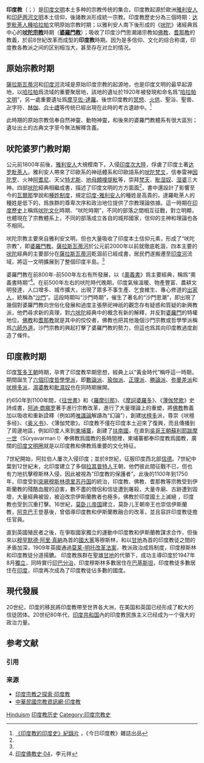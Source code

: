 {{印度教}}
'''印度教'''（{{lang-sa|सिन्धु|sindhu|lit=河流}}；{{lang-en|Hinduism}}）是[[印度文化圈|印度文明]]本土多种的宗教传统的集合。印度教起源於歐洲[[雅利安人|雅利安人]]和[[印度河|印]][[薩拉斯瓦蒂河|萨]][[印度河流域文明|两河文明]]本土信仰，後諸教派形成統一宗教。印度教歷史分為三個時期：[[达罗毗荼人|达罗毗荼人種]][[哈拉帕_(巴基斯坦)|哈拉帕]]文明原始宗教时期；以雅利安人南下後形成的《[[吠陀|吠陀]]》诸經典爲中心的'''[[吠陀宗教|吠陀宗教]]'''時期（'''[[婆羅門教|婆羅門教]]'''）；吸收了印度沙門思潮諸宗教如[[佛教|佛教]]、[[耆那教|耆那教]]的教義，於前8世紀改革而成型的'''印度教'''時期。因为是多信仰、文化的综合称谓，印度教各教派之间的区别相当大，甚至存在对立的情况。

==原始宗教时期==
[[薩拉斯瓦蒂河|薩拉斯瓦蒂河]]和[[印度河|印度河]]流域是原始印度宗教的起源地，也是印度文明的最早起源地，以[[哈拉帕_(巴基斯坦)|哈拉帕]]爲流域的重要聚居地，該地的遺址於1920年被發現和命名爲“[[哈拉帕文明|哈拉帕文明]]”，另一處重要遺址爲[[摩亨佐-達羅|摩亨佐-達羅]]。後世印度教的[[冥想|冥想]]、[[護摩|火供]]、聖浴、聖兽、[[卍|卍]]字符、[[林伽|林伽]]、[[合十禮|合十禮]]等传统已經出現在此時的考古遺跡中。<ref name=記錄片>[https://www.youtube.com/watch?v=qA_jTvure-s 《印度教的印度史》紀錄片] {{Wayback|url=https://www.youtube.com/watch?v=qA_jTvure-s |date=20210523023156 }}，《今日印度教》雜誌出品</ref>

此時期的原始宗教信奉自然神靈、動物神靈，和後來的婆羅門教體系有很大區別；遺址出土的古典文字至今無法解釋含義。

==吠陀婆罗门教时期==
公元前1800年前後，[[雅利安人|雅利安人]]大規模南下，入侵[[印度次大陸|印度次大陸]]，俘虜了印度土著[[达罗毗荼人|达罗毗荼人]]。雅利安人帶來了印歐系的神祇體系和印歐語系的[[吠陀梵文|吠陀梵文]]，信奉雷神[[因陀罗|因陀罗]]、火神[[阿耆尼|阿耆尼]]、天父[[特尤斯|特尤斯]]、[[地母|地母]][[頗哩提毗|頗哩提毗]]等，崇拜[[梵天|梵天]]、[[毗湿奴|毗湿奴]]、[[湿婆|湿婆]]三大神。四部[[吠陀|吠陀]]經典相繼成書，描述了印度文明的方方面面<ref name=記錄片/>，書中還設計了影響至今的[[瓦爾那|瓦爾那]]學說和[[種姓制度|種姓制度]]，規定[[印度-雅利安人|印度-雅利安人]]的種姓是高貴的，達羅毗荼人的種姓是低下的，爲族群的尊卑次序和政治地位提供了宗教理論依據。這一時期在[[印度歷史|印度歷史]]上稱爲[[吠陀文化|吠陀文化]]時期、“吠陀時期”，不同的部落之間相互征戰，對立明顯，也體現在了宗教體系上，不同的部落成立各自的城邦國家，信仰的主神和理論也各不相同。

吠陀宗教主要來自雅利安文明，但也大量吸收了印度本土信仰元素，形成了“吠陀宗教”，即[[婆羅門教|婆羅門教]]。[[薩拉斯瓦蒂河|薩拉斯瓦蒂河]]於公元前2000年以前就徹底乾涸，四本主要的[[吠陀|吠陀]]經典的主要部分在[[薩拉斯瓦蒂河|薩拉斯瓦蒂河]]乾涸前已經成書，居民們遂搬遷至[[印度河|印度河]]流域，將這一文明擴展到了整個印度半島。<ref name=記錄片/>

婆羅門教在前800年-前500年左右有所發展，以《[[奧義書|奧義書]]》爲主要經典，稱爲“奧義書時期”<ref>[https://www.youtube.com/watch?v=vymg-ZyHJzs&index=4&list=PL3Trmi2OmXhJnQ3Dct3wdhRNcioCFM9IT 印度佛教史·04]，李元祥</ref>。在前500年左右的吠陀時代晚期，印度氣候溫暖、物產豐富、農耕文明發達，人口增多、城市擴大，出現了眾多不事生產、乞食維生、專心修道的[[出家人|出家人]]，統稱為“[[沙門|沙門]]”。這段時期叫“沙門時期”，催生了著名的“沙門思潮”，即出現了幾個對婆羅門教向世俗化發展和過度主張祭祀神祇的觀念存有疑惑和質疑的新興教派，他們尋求新的真理，對[[六吠陀|六吠陀]]經典中的概念有新的解釋，并反對[[婆羅門|婆羅門]]的特權地位。[[佛教|佛教]]和[[耆那教|耆那教]]就是其中的佼佼者，佛教也把其他幾個沙門宗教或哲學學派稱爲[[六師外道|六師外道]]。沙門宗教的興起打擊了婆羅門教的勢力，但這也爲其向印度教過度創造了條件。

==印度教时期==
印度[[笈多王朝|笈多王朝]]時期，孕育了印度教早期思想，經典上以“黃金時代”稱呼這一時期，期間誕生了[[古印度六派哲學|六個印度哲學學派]]，即[[數論派|數論派]]、[[瑜伽派|瑜伽派]]、[[正理派|正理派]]、[[勝論派|勝論派]]、[[弥曼差派|弥曼差派]]和[[吠檀多派|吠檀多派]]，[[濕婆教|濕婆教]]和[[毗濕奴|毗濕奴]]也在同時期展開{{le|巴克提运动|Bhakti_movement|信爱運動}}。

约650年到1100年間，《[[往世書|往世書]]》和《[[羅摩衍那|羅摩衍那]]》、《[[摩訶婆羅多|摩訶婆羅多]]》、《[[薄伽梵歌|薄伽梵歌]]》史詩成書，[[阿迪·商羯罗|阿迪·商羯罗]]著手進行宗教改革，進行了大量理論上的重塑，將[[佛教|佛教]]教義加以吸收和重新詮釋（例如將[[唯識論|唯識論]]解讀為“幻論”），創建[[吠檀多|吠檀多]]派，尊崇《吠檀多经》、《[[奥义书|奥义书]]》、《薄伽梵歌》。印度教不僅在印度本土迎來了復興，而且傳播到了周邊地區，例如印度人{{link-km|混填王|ហ៊ុនទៀន}}來到[[柬埔寨|柬埔寨]]，創建了[[扶南國|扶南國]]，在直到[[吳哥王朝|吳哥王朝]][[蘇利耶跋摩一世|蘇利耶跋摩一世]]（Sūryavarman I）奉佛教爲國教的長時間裡，柬埔寨都奉印度教爲國教，廣闊的[[印度文化圈|印度文明圈]]就是以印度教和佛教爲重要的文化特征。

7世紀開始，阿拉伯人屢次入侵印度；並於8世紀，征服印度西北部[[信德|信德]]。7世紀中葉到12世紀末，北印度建立了多個[[拉其普特人|拉其普特人]]王朝，他們彼此間征戰不已，但也有力地抗擊穆斯林入侵，因此被視為“印度教的保護者”。此後的1100年到1750年，印度受到[[突厥人|突厥]][[穆斯林|穆斯林]][[德里苏丹国|德里苏丹国]]的統治，印度教、佛教、耆那教等宗教受到伊斯蘭教的殘酷血腥的迫害，數不盡的僧侶和信徒遭到屠殺，大量寺廟、古跡遭到毀壞，大量經典被毀，被迫改宗伊斯蘭教者也極多。佛教於印度國土上滅絕 ，印度教也受到沉重打擊。16世紀，[[莫卧儿帝国|莫卧儿帝国]]建立，莫卧儿王朝帝王也崇信伊斯蘭教，[[阿克巴|阿克巴]]王登基後，曾倡導印度教和伊斯蘭教融合的改革，並且容許印度教徒擔任官員。

直到英國殖民者之後，在爭取國家獨立的運動中印度教和伊斯蘭教謀求合作，但後來以[[穆罕默德·阿里·真納|穆罕默德·阿里·真納]]為首的[[國大黨|國大黨]]等穆斯林，和以[[甘地|甘地]]為首的印度教徒之間的矛盾加深，1909年英國通過[[莫莱-明托改革法案|莫莱-明托改革法案]]，教派政治成爲制度，印度穆斯林和印度教徒分道揚鑣。
印度教族群在聖雄[[甘地|甘地]]的代領下，成功主導印度於1947年8月[[印巴分治|獨立]]，同時實行[[印巴分治|印巴分治]]，印度穆斯林多數居住在[[巴基斯坦|巴基斯坦]]，印度教徒多數居住在[[印度|印度]]，印度再次成為了印度教徒佔多數的國度。

==現代發展==
20世纪，印度的移民將印度教帶至世界各大洲，在美国和英国已经形成了較大的信徒团体。20世纪80年代，[[印度共和国|印度共和国]]內的印度教民族主义已经成为一个强大的政治力量。

== 参考文献 ==
=== 引用 ===
{{Reflist}}

=== 来源 ===
{{refbegin}}
*[http://enlight.lib.ntu.edu.tw/FULLTEXT/JR-MAG/mag256177.pdf 印度宗教之探索·印度教]{{Wayback|url=http://enlight.lib.ntu.edu.tw/FULLTEXT/JR-MAG/mag256177.pdf |date=20190327091714 }}
*[https://religion.moi.gov.tw/Knowledge/Content?ci=2&cid=399 中華民國宗教資訊網·印度教] {{Wayback|url=https://religion.moi.gov.tw/Knowledge/Content?ci=2&cid=399 |date=20210519032728 }}
{{refend}}

[[Category:各宗教历史|Hinduism]]
[[Category:印度教历史|]]
[[Category:印度宗教史|Category:印度宗教史]]